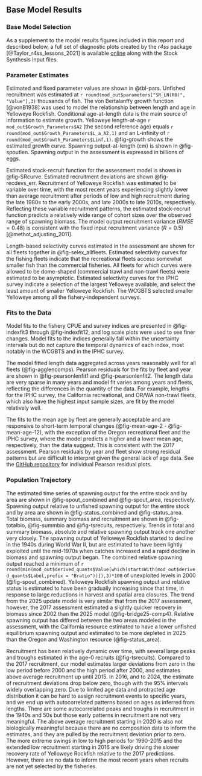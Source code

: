 ## Base Model Results

### Base Model Selection

As a supplement to the model results figures included in this report and described below, a full set of diagnostic plots created by the *r4ss* package [@Taylor_r4ss_lessons_2021] is available [online](https://github.com/rclairer/Sebastes_ruberrimus_2025) along with the Stock Synthesis input files.

### Parameter Estimates

Estimated and fixed parameter values are shown in @tbl-pars. Unfished recruitment was estimated at `r round(mod_out$parameters["SR_LN(R0)", "Value"],3)` thousands of fish. The von Bertalanffy growth function [@vonB1938] was used to model the relationship between length and age in Yelloweye Rockfish. Conditional age-at-length data is the main source of information to estimate growth. Yelloweye length-at-age `r mod_out$Growth_Parameters$A2` (the second reference age) equals `r round(mod_out$Growth_Parameters$L_a_A2,1)` and an L-infinity of `r round(mod_out$Growth_Parameters$Linf,1)`. @fig-growth shows the estimated growth curve. Spawning output-at-length (cm) is shown in @fig-spoutlen. Spawning output in the assessment is expressed in billions of eggs.

Estimated stock-recruit function for the assessment model is shown in @fig-SRcurve. Estimated recruitment deviations are shown @fig-recdevs_err. Recruitment of Yelloweye Rockfish was estimated to be variable over time, with the most recent years experiencing slightly lower than average recruitment after periods of low and high recruitment during the late 1980s to the early 2000s, and late 2000s to late 2010s, respectively. Reflecting these variable recruitment patterns, the estimated stock-recruit function predicts a relatively wide range of cohort sizes over the observed range of spawning biomass. The model output recruitment variance ($RMSE = 0.48$) is consistent with the fixed input recruitment variance ($R = 0.5$) [@methot_adjusting_2011].

Length-based selectivity curves estimated in the assessment are shown for all fleets together in @fig-selex_allfleets. Estimated selectivity curves for the fishing fleets indicate that the recreational fleets access somewhat smaller fish than the commercial fisheries. All fleets for which curves were allowed to be dome-shaped (commercial trawl and non-trawl fleets) were estimated to be asymptotic. Estimated selectivity curves for the IPHC survey indicate a selection of the largest Yelloweye available, and select the least amount of smaller Yelloweye Rockfish. The WCGBTS selected smaller Yelloweye among all the fishery-independent surveys. 

### Fits to the Data{#sec-fits}

Model fits to the fishery CPUE and survey indices are presented in @fig-indexfit3 through @fig-indexfit12, and log scale plots were used to see finer changes. Model fits to the indices generally fall within the uncertainty intervals but do not capture the temporal dynamics of each index, most notably in the WCGBTS and in the IPHC survey. 

The model fitted length data aggregated across years reasonably well for all fleets (@fig-agglencomps). Pearson residuals for the fits by fleet and year are shown in @fig-pearsonlenfit1 and @fig-pearsonlenfit2. The length data are very sparse in many years and model fit varies among years and fleets, reflecting the differences in the quantity of the data. For example, lengths for the IPHC survey, the California recreational, and OR/WA non-trawl fleets, which also have the highest input sample sizes, are fit by the model relatively well.

The fits to the mean age by fleet are generally acceptable and are responsive to short-term temporal changes (@fig-mean-age-2 - @fig-mean-age-12), with the exception of the Oregon recreational fleet and the IPHC survey, where the model predicts a higher and a lower mean age, respectively, than the data suggest. This is consistent with the 2017 assessment. Pearson residuals by year and fleet show strong residual patterns but are difficult to interpret given the general lack of age data. See the [GitHub repository](https://github.com/rclairer/Sebastes_ruberrimus_2025) for individual Pearson residual plots.

### Population Trajectory

The estimated time series of spawning output for the entire stock and by area are shown in @fig-spout_combined and @fig-spout_area, respectively. Spawning output relative to unfished spawning output for the entire stock and by area are shown in @fig-status_combined and @fig-status_area. Total biomass, summary biomass and recruitment are shown in @fig-totalbio, @fig-summbio and @fig-tsrecuits, respectively. Trends in total and summary biomass, absolute and relative spawning output track one another very closely. The spawning output of Yelloweye Rockfish started to decline in the 1940s during World War II, but are estimated to have been lightly exploited until the mid-1970s when catches increased and a rapid decline in biomass and spawning output began. The combined relative spawning output reached a minimum of `r round(min(mod_out$derived_quants$Value[which(startsWith(mod_out$derived_quants$Label,prefix = "Bratio"))]),3)*100` of unexploited levels in 2000 (@fig-spout_combined). Yelloweye Rockfish spawning output and relative status is estimated to have been gradually increasing since that time, in response to large reductions in harvest and spatial area closures. The trend from the 2025 update model is very similar that from the 2017 assessment, however, the 2017 assessment estimated a slightly quicker recovery in biomass since 2002 than the 2025 model (@fig-bridge25-comp4). Relative spawning output has differed between the two areas modeled in the assessment, with the California resource estimated to have a lower unfished equilibrium spawning output and estimated to be more depleted in 2025 than the Oregon and Washington resource (@fig-status_area). 

Recruitment has been relatively dynamic over time, with several large peaks and troughs estimated in the age-0 recruits (@fig-tsrecuits). Compared to the 2017 recruitment, our model estimates larger deviations from zero in the low period before 2000 and the high period after 2000, and estimates above average recruitment up until 2015. In 2016, and to 2024, the estimate of recruitment deviations drop below zero, though with the 95% intervals widely overlapping zero. Due to limited age data and protracted age distribution it can be hard to assign recruitment events to specific years, and we end up with autocorrelated patterns based on ages as inferred from lengths. There are some autocorrelated peaks and troughs in recruitment in the 1940s and 50s but those early patterns in recruitment are not very meaningful. The above average recruitment starting in 2020 is also not biologically meaningful because there are no composition data to inform the estimates, and they are pulled by the recruitment deviation prior to zero. The more extreme swings in low to high periods for 1990-2015 and the extended low recruitment starting in 2016 are likely driving the slower recovery rate of Yelloweye Rockfish relative to the 2017 predictions. However, there are no data to inform the most recent years when recruits are not yet selected by the fisheries.
